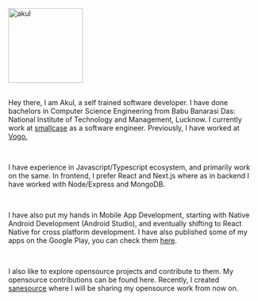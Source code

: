 <style jsx="true">{`
  img {
    width: 150px;
    height: 150px;
    border-radius: 1000px;
    object-fit: cover;
  }
`}</style>

<Image width="150" height="150" src="/images/akul/anim-700.JPG" alt="akul" />

<br />
<br />

Hey there, I am Akul, a self trained software developer. I have done bachelors in Computer Science Engineering from Babu Banarasi Das: National Institute of Technology and Management, Lucknow. I currently work at <a href='https://smallcase.com/' target='_blank'>smallcase</a> as a software engineer. Previously, I have worked at <a href='https://vogo.in/' target="_blank" >Vogo.</a>

<br />

I have experience in Javascript/Typescript ecosystem, and primarily work on the same. In frontend, I prefer React and Next.js where as in backend I have worked with Node/Express and MongoDB.

<br />

I have also put my hands in Mobile App Development, starting with Native Android Development (Android Studio), and eventually shifting to React Native for cross platform development. I have also published some of my apps on the Google Play, you can check them <a href='https://play.google.com/store/apps/developer?id=Akul+Srivastava' target='_blank'>here</a>.

<br />

I also like to explore opensource projects and contribute to them. My opensource contributions can be found <Link href='/opensource'>here</Link>. Recently, I created <a href='https://github.com/sanesource' target='_blank'>sanesource</a> where I will be sharing my opensource work from now on.
